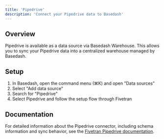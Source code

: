 ```yaml
---
title: 'Pipedrive'
description: 'Connect your Pipedrive data to Basedash'
---
```


## Overview

Pipedrive is available as a data source via Basedash Warehouse. This allows you to sync your Pipedrive data into a centralized warehouse managed by Basedash.

## Setup

1. In Basedash, open the command menu (⌘K) and open "Data sources"
2. Select "Add data source"
3. Search for "Pipedrive"
4. Select Pipedrive and follow the setup flow through Fivetran

## Documentation

For detailed information about the Pipedrive connector, including schema information and sync behavior, see the [Fivetran Pipedrive documentation](https://fivetran.com/docs/connectors/applications/pipedrive).
